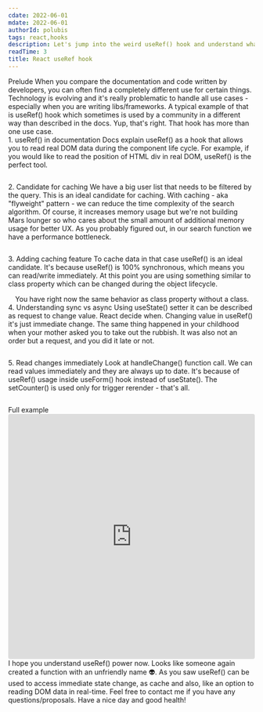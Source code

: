 ```yaml
---
cdate: 2022-06-01
mdate: 2022-06-01
authorId: polubis
tags: react,hooks
description: Let's jump into the weird useRef() hook and understand what we can achieve.
readTime: 3
title: React useRef hook
---
```


<Section>
  <XL>Prelude</XL>
  <M>
    When you compare the documentation and code written by developers, you can
    often find a completely different use for certain things.
  </M>
  <M>
    Technology is evolving and it's really problematic to handle all use cases -
    especially when you are writing libs/frameworks.
  </M>
  <M>
    A typical example of that is useRef() hook which sometimes is used by a
    community in a different way than described in the docs.
  </M>
  <M>Yup, that's right. That hook has more than one use case.</M>
</Section>

<Section>
  <XL>1. useRef() in documentation</XL>
  <M>
    Docs explain useRef() as a hook that allows you to read real DOM data during
    the component life cycle. For example, if you would like to read the
    position of HTML div in real DOM, useRef() is the perfect tool.
  </M>
  <Code description="This is the most popular use case">
    <deckgo-highlight-code src="https://raw.githubusercontent.com/polubis/React-useRef-hook/main/src/snippets/typical-use-ref-usage.tsx"></deckgo-highlight-code>
  </Code>
</Section>

<Section>
  <XL>2. Candidate for caching</XL>
  <M>
    We have a big user list that needs to be filtered by the query. This is an
    ideal candidate for caching. With caching - aka "flyweight" pattern - we can
    reduce the time complexity of the search algorithm. Of course, it increases
    memory usage but we're not building Mars lounger so who cares about the
    small amount of additional memory usage for better UX.
  </M>
  <M>
    As you probably figured out, in our search function we have a performance
    bottleneck.
  </M>
  <Code description="Bottleneck">
    <deckgo-highlight-code src="https://raw.githubusercontent.com/polubis/React-useRef-hook/main/src/snippets/cache-candidate.ts"></deckgo-highlight-code>
  </Code>
</Section>

<Section>
  <XL>3. Adding caching feature</XL>
  <M>To cache data in that case useRef() is an ideal candidate.</M>
  <M>
    It's because useRef() is 100% synchronous, which means you can read/write
    immediately. At this point you are using something similar to class property
    which can be changed during the object lifecycle.
  </M>
  <Code description="Immediate read/write with useRef()">
    <deckgo-highlight-code src="https://raw.githubusercontent.com/polubis/React-useRef-hook/main/src/snippets/use-ref-as-cache.ts"></deckgo-highlight-code>
  </Code>
  <Hint hasBg>
    You have right now the same behavior as class property without a class.
  </Hint>
</Section>

<Section>
  <XL>4. Understanding sync vs async</XL>
  <M>
    Using useState() setter it can be described as request to change value.
    React decide when.
  </M>
  <M>Changing value in useRef() it's just immediate change.</M>
  <M>
    The same thing happened in your childhood when your mother asked you to take
    out the rubbish. It was also not an order but a request, and you did it late
    or not.
  </M>
  <Code description="Sync or async?">
    <deckgo-highlight-code src="https://raw.githubusercontent.com/polubis/React-useRef-hook/main/src/snippets/as-immediate-state-manager.ts"></deckgo-highlight-code>
  </Code>
</Section>

<Section>
  <XL>5. Read changes immediately</XL>
  <M>
    Look at handleChange() function call. We can read values immediately and
    they are always up to date. It's because of useRef() usage inside useForm()
    hook instead of useState().
  </M>
  <M>The setCounter() is used only for trigger rerender - that's all.</M>
  <Code description="No need to use useEffect()">
    <deckgo-highlight-code src="https://raw.githubusercontent.com/polubis/React-useRef-hook/main/src/snippets/real-case-usage.tsx"></deckgo-highlight-code>
  </Code>
</Section>

<Section>
  <XL>Full example</XL>
  <iframe
    src="https://codesandbox.io/embed/react-useref-hook-3907we?fontsize=14&hidenavigation=1&theme=dark"
    style="width:100%; height:500px; border:0; border-radius: 4px; overflow:hidden;"
    title="React useRef hook"
    allow="accelerometer; ambient-light-sensor; camera; encrypted-media; geolocation; gyroscope; hid; microphone; midi; payment; usb; vr; xr-spatial-tracking"
    sandbox="allow-forms allow-modals allow-popups allow-presentation allow-same-origin allow-scripts"
  ></iframe>
</Section>

<Summary>
  <M>I hope you understand useRef() power now.</M>
  <M>
    Looks like someone again created a function with an unfriendly name 👽. As
    you saw useRef() can be used to access immediate state change, as cache and
    also, like an option to reading DOM data in real-time.
  </M>
  <M>
    Feel free to contact me if you have any questions/proposals. Have a nice day
    and good health!
  </M>
</Summary>
